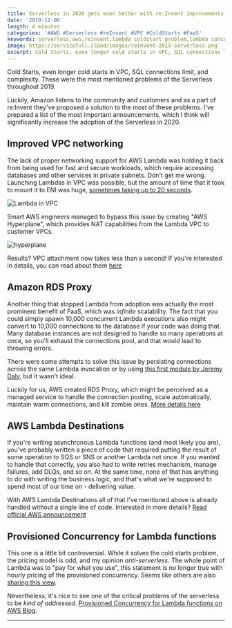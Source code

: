 ```yaml
---
title: Serverless in 2020 gets even better with re:Invent improvements for AWS Lambda - cold starts are "finally gone"
date: '2019-12-06'
length: 4 minutes
categories: '#AWS #Serverless #reInvent #VPC #ColdStarts #FaaS'
keywords: serverless,aws,reinvent,lambda coldstart problem,lambda concurrency,aws lambda,lambda in vpc,lambda rds,lambda destinations,faas
image: https://servicefull.cloud/images/reinvent-2019-serverless.png
excerpt: Cold Starts, even longer cold starts in VPC, SQL connections limit, and complexity. These were the most mentioned problems of the Serverless throughout 2019. Luckily, Amazon listens to the community and customers and as a part of re:Invent…
---
```


Cold Starts, even longer cold starts in VPC, SQL connections limit, and complexity. These were the most mentioned problems of the Serverless throughout 2019.

Luckily, Amazon listens to the community and customers and as a part of re:Invent they've proposed a solution to the most of these problems. I've prepared a list of the most important announcements, which I think will significantly increase the adoption of the Serverless in 2020.

## Improved VPC networking

The lack of proper networking support for AWS Lambda was holding it back from being used for fast and secure workloads, which require accessing databases and other services in private subnets. Don't get me wrong. Launching Lambdas in VPC was possible, but the amount of time that it took to mount it to ENI was huge, [sometimes taking up to 20 seconds](https://www.freecodecamp.org/news/lambda-vpc-cold-starts-a-latency-killer-5408323278dd/).

![Lambda in VPC](lambda-in-vpc.png 'Lambda in VPC')

Smart AWS engineers managed to bypass this issue by creating "AWS Hyperplane", which provides NAT capabilities from the Lambda VPC to customer VPCs.

![hyperplane](hyperplane.png 'hyperplane')

Results? VPC attachment now takes less than a second! If you're interested in details, you can read about them [here](https://aws.amazon.com/blogs/compute/announcing-improved-vpc-networking-for-aws-lambda-functions/)

## Amazon RDS Proxy

Another thing that stopped Lambda from adoption was actually the most prominent benefit of FaaS, which was _infinite_ scalability. The fact that you could simply spawn 10,000 concurrent Lambda executions also might convert to 10,000 connections to the database if your code was doing that. Many database instances are not designed to handle so many operations at once, so you'll exhaust the connections pool, and that would lead to throwing errors.

There were some attempts to solve this issue by persisting connections across the same Lambda invocation or by using [this first module by Jeremy Daly](https://www.jeremydaly.com/serverless-mysql-at-scale/), but it wasn't ideal.

Luckily for us, AWS created RDS Proxy, which might be perceived as a managed service to handle the connection pooling, scale automatically, maintain warm connections, and kill zombie ones. [More details here](https://aws.amazon.com/blogs/compute/using-amazon-rds-proxy-with-aws-lambda/)

## AWS Lambda Destinations

If you're writing asynchronous Lambda functions (and most likely you are), you've probably written a piece of code that required putting the result of some operation to SQS or SNS or another Lambda not once. If you wanted to handle that correctly, you also had to write retries mechanism, manage failures, add DLQs, and so on. At the same time, none of that has anything to do with writing the business logic, and that's what we're supposed to spend most of our time on - delivering value.

With AWS Lambda Destinations all of that I've mentioned above is already handled without a single line of code. Interested in more details? [Read official AWS announcement](https://aws.amazon.com/blogs/compute/introducing-aws-lambda-destinations/)

## Provisioned Concurrency for Lambda functions

This one is a little bit controversial. While it solves the cold starts problem, the pricing model is odd, and my opinion _anti-serverless_. The whole point of Lambda was to "pay for what you use", this statement is no longer true with hourly pricing of the provisioned concurrency. Seems like others are also [sharing this view](https://www.trek10.com/blog/provisioned-lambda-concurrency/).

Nevertheless, it's nice to see one of the critical problems of the serverless to be _kind of addressed_. [Provisioned Concurrency for Lambda functions on AWS Blog](https://aws.amazon.com/blogs/aws/new-provisioned-concurrency-for-lambda-functions/).

<hr />
